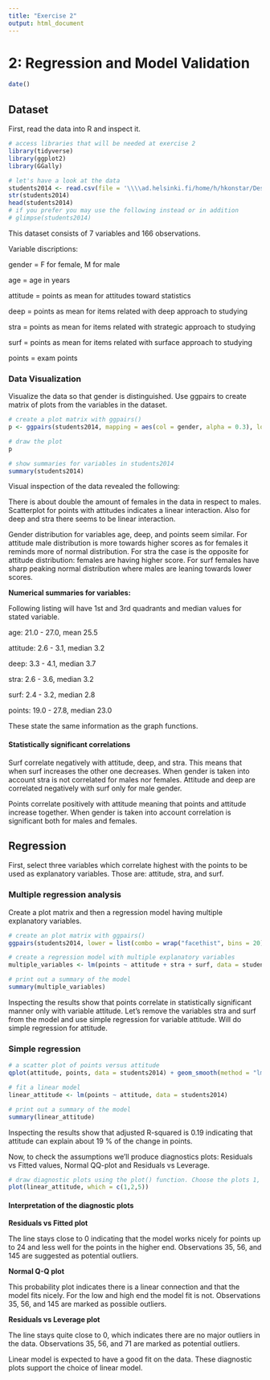 ```yaml
--- 
title: "Exercise 2"
output: html_document
--- 
```


# 2: Regression and Model Validation

```r
date()
```

## Dataset
First, read the data into R and inspect it.

```r
# access libraries that will be needed at exercise 2
library(tidyverse)
library(ggplot2)
library(GGally)

# let's have a look at the data
students2014 <- read.csv(file = '\\\\ad.helsinki.fi/home/h/hkonstar/Desktop/IDOS/IODS-project/data/exp2data.csv')
str(students2014)
head(students2014)
# if you prefer you may use the following instead or in addition
# glimpse(students2014)
````

This dataset consists of 7 variables and 166 observations.


Variable discriptions:

gender = F for female, M for male

age = age in years

attitude = points as mean for attitudes toward statistics

deep = points as mean for items related with deep approach to studying

stra = points as mean for items related with strategic approach to studying

surf = points as mean for items related with surface approach to studying

points = exam points


### Data Visualization
Visualize the data so that gender is distinguished. Use ggpairs to create matrix of plots from the variables in the dataset.

```r

# create a plot matrix with ggpairs()
p <- ggpairs(students2014, mapping = aes(col = gender, alpha = 0.3), lower = list(combo = wrap("facethist", bins = 20)))

# draw the plot
p

# show summaries for variables in students2014
summary(students2014)

````
Visual inspection of the data revealed the following:

There is about double the amount of females in the data in respect to males. 
Scatterplot for points with attitudes indicates a linear interaction. Also for deep and stra there seems to be linear interaction. 

Gender distribution for variables age, deep, and points seem similar. For attitude male distribution is more towards higher scores as for females it reminds more of normal distribution. For stra the case is the opposite for attitude distribution: females are having higher score. For surf females have sharp peaking normal distribution where males are leaning towards lower scores. 

**Numerical summaries for variables:**

Following listing will have 1st and 3rd quadrants and median values for stated variable.

age: 21.0 - 27.0, mean 25.5

attitude: 2.6 - 3.1, median 3.2

deep: 3.3 - 4.1, median 3.7

stra: 2.6 - 3.6, median 3.2

surf: 2.4 - 3.2, median 2.8

points: 19.0 - 27.8, median 23.0


These state the same information as the graph functions.


#### Statistically significant correlations
Surf correlate negatively with attitude, deep, and stra. This means that when surf increases the other one decreases.
When  gender is taken into account stra is not correlated for males nor females. Attitude and deep are correlated negatively with surf only for male gender.

Points correlate positively with attitude meaning that points and attitude increase together.
When gender is taken into account correlation is significant both for males and females.

## Regression
First, select three variables which correlate highest with the points to be used as explanatory variables. Those are: attitude, stra, and surf.

### Multiple regression analysis
Create a plot matrix and then a regression model having multiple explanatory variables.
```r
# create an plot matrix with ggpairs()
ggpairs(students2014, lower = list(combo = wrap("facethist", bins = 20)))

# create a regression model with multiple explanatory variables
multiple_variables <- lm(points ~ attitude + stra + surf, data = students2014)

# print out a summary of the model
summary(multiple_variables)
```
Inspecting the results show that points correlate in statistically significant manner only with variable attitude.
Let's remove the variables stra and surf from the model and use simple regression for variable attitude.
Will do simple regression for attitude.

### Simple regression
```r
# a scatter plot of points versus attitude
qplot(attitude, points, data = students2014) + geom_smooth(method = "lm")

# fit a linear model
linear_attitude <- lm(points ~ attitude, data = students2014)

# print out a summary of the model
summary(linear_attitude)
```
Inspecting the results show that adjusted R-squared is 0.19 indicating that attitude can explain about 19 % of the change in points. 


Now, to check the assumptions we'll produce diagnostics plots: Residuals vs Fitted values, Normal QQ-plot and Residuals vs Leverage.
```r
# draw diagnostic plots using the plot() function. Choose the plots 1, 2 and 5; Residuals vs Fitted values, Normal QQ-plot, and Residuals vs Leverage
plot(linear_attitude, which = c(1,2,5))
```

#### Interpretation of the diagnostic plots

**Residuals vs Fitted plot**

The line stays close to 0 indicating that the model works nicely for points up to 24 and less well for the points in the higher end. 
Observations 35, 56, and 145 are suggested as potential outliers.

**Normal Q-Q plot**

This probability plot indicates there is a linear connection and that the model fits nicely. For the low and high end the model fit is not. 
Observations 35, 56, and 145 are marked as possible outliers. 

**Residuals vs Leverage plot**

The line stays quite close to 0, which indicates there are no major outliers in the data. 
Observations 35, 56, and 71 are marked as potential outliers.


Linear model is expected to have a good fit on the data. These diagnostic plots support the choice of linear model.
